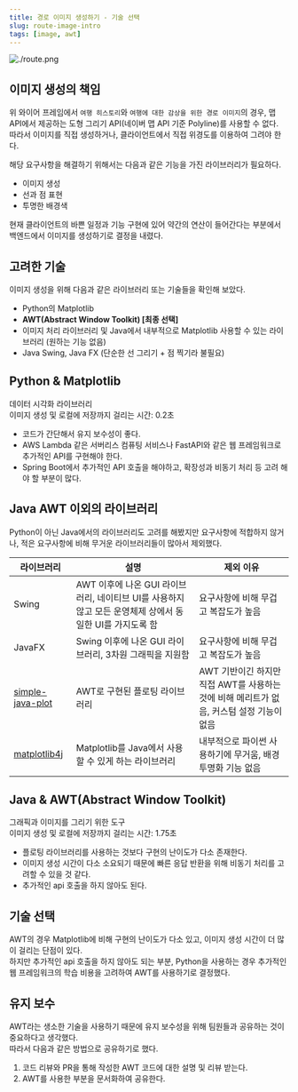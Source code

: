 ```yaml
---
title: 경로 이미지 생성하기 - 기술 선택
slug: route-image-intro
tags: [image, awt]
---
```


![./route.png](./route.png)

## 이미지 생성의 책임

위 와이어 프레임에서 `여행 히스토리`와 `여행에 대한 감상을 위한 경로 이미지`의 경우, 맵 API에서 제공하는 도형 그리기 API(네이버 맵 API 기준 Polyline)를 사용할 수 없다.  
따라서 이미지를 직접 생성하거나, 클라이언트에서 직접 위경도를 이용하여 그려야 한다.

해당 요구사항을 해결하기 위해서는 다음과 같은 기능을 가진 라이브러리가 필요하다.

- 이미지 생성
- 선과 점 표현
- 투명한 배경색

현재 클라이언트의 바쁜 일정과 기능 구현에 있어 약간의 연산이 들어간다는 부분에서 백엔드에서 이미지를 생성하기로 결정을 내렸다.

## 고려한 기술

이미지 생성을 위해 다음과 같은 라이브러리 또는 기술들을 확인해 보았다.  

- Python의 Matplotlib
- **AWT(Abstract Window Toolkit) [최종 선택]**
- 이미지 처리 라이브러리 및 Java에서 내부적으로 Matplotlib 사용할 수 있는 라이브러리 (원하는 기능 없음)
- Java Swing, Java FX (단순한 선 그리기 + 점 찍기라 불필요)

## Python & Matplotlib

데이터 시각화 라이브러리  
이미지 생성 및 로컬에 저장까지 걸리는 시간: 0.2초   

- 코드가 간단해서 유지 보수성이 좋다.  
- AWS Lambda 같은 서버리스 컴퓨팅 서비스나 FastAPI와 같은 웹 프레임워크로 추가적인 API를 구현해야 한다.
- Spring Boot에서 추가적인 API 호출을 해야하고, 확장성과 비동기 처리 등 고려 해야 할 부분이 많다.

## Java AWT 이외의 라이브러리

Python이 아닌 Java에서의 라이브러리도 고려를 해봤지만 요구사항에 적합하지 않거나, 적은 요구사항에 비해 무거운 라이브러리들이 많아서 제외했다.

라이브러리 | 설명 | 제외 이유
-- | -- | --
Swing | AWT 이후에 나온 GUI 라이브러리, 네이티브 UI를 사용하지 않고 모든 운영체제 상에서 동일한 UI를 가지도록 함 | 요구사항에 비해 무겁고 복잡도가 높음
JavaFX | Swing 이후에 나온 GUI 라이브러리, 3차원 그래픽을 지원함 | 요구사항에 비해 무겁고 복잡도가 높음
[simple-java-plot](https://github.com/yuriy-g/simple-java-plot) | AWT로 구현된 플로팅 라이브러리 | AWT 기반이긴 하지만 직접 AWT를 사용하는 것에 비해 메리트가 없음, 커스텀 설정 기능이 없음
[matplotlib4j](https://github.com/sh0nk/matplotlib4j) | Matplotlib를 Java에서 사용할 수 있게 하는 라이브러리 | 내부적으로 파이썬 사용하기에 무거움, 배경 투명화 기능 없음

## Java & AWT(Abstract Window Toolkit)

그래픽과 이미지를 그리기 위한 도구  
이미지 생성 및 로컬에 저장까지 걸리는 시간: 1.75초  

- 플로팅 라이브러리를 사용하는 것보다 구현의 난이도가 다소 존재한다.
- 이미지 생성 시간이 다소 소요되기 때문에 빠른 응답 반환을 위해 비동기 처리를 고려할 수 있을 것 같다.
- 추가적인 api 호출을 하지 않아도 된다.

## 기술 선택

AWT의 경우 Matplotlib에 비해 구현의 난이도가 다소 있고, 이미지 생성 시간이 더 많이 걸리는 단점이 있다.  
하지만 추가적인 api 호출을 하지 않아도 되는 부분, Python을 사용하는 경우 추가적인 웹 프레임워크의 학습 비용을 고려하여 AWT를 사용하기로 결정했다.

## 유지 보수

AWT라는 생소한 기술을 사용하기 때문에 유지 보수성을 위해 팀원들과 공유하는 것이 중요하다고 생각했다.  
따라서 다음과 같은 방법으로 공유하기로 했다.  

1. 코드 리뷰와 PR을 통해 작성한 AWT 코드에 대한 설명 및 리뷰 받는다. 
2. AWT를 사용한 부분을 문서화하여 공유한다.